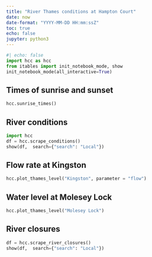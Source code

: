 ```yaml
---
title: "River Thames conditions at Hampton Court"
date: now
date-format: "YYYY-MM-DD HH:mm:ssZ"
toc: true
echo: false
jupyter: python3
---
```


```python
#| echo: false
import hcc as hcc
from itables import init_notebook_mode, show
init_notebook_mode(all_interactive=True)

```

## Times of sunrise and sunset

```python
hcc.sunrise_times()
```


## River conditions

```python
import hcc
df = hcc.scrape_conditions()
show(df,  search={"search": "Local"})
```


## Flow rate at Kingston

```python
hcc.plot_thames_level("Kingston", parameter = "flow")
```

## Water level at Molesey Lock

```python
hcc.plot_thames_level("Molesey Lock")
```

## River closures

```python
df = hcc.scrape_river_closures()
show(df,  search={"search": "Local"})
```

